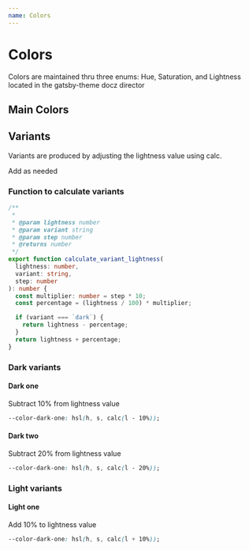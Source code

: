 ```yaml
---
name: Colors
---
```



# Colors

Colors are maintained thru three enums: Hue, Saturation, and Lightness located in the gatsby-theme docz director

## Main Colors

<SwatchCollection>
  <Swatch color="purple" />
  <Swatch color="black" />
  <Swatch color="accent" />
  <Swatch color="white" />
</SwatchCollection>

## Variants

Variants are produced by adjusting the lightness value using calc.

Add as needed

### Function to calculate variants

```typescript
/**
 *
 * @param lightness number
 * @param variant string
 * @param step number
 * @returns number
 */
export function calculate_variant_lightness(
  lightness: number,
  variant: string,
  step: number
): number {
  const multiplier: number = step * 10;
  const percentage = (lightness / 100) * multiplier;

  if (variant === `dark`) {
    return lightness - percentage;
  }
  return lightness + percentage;
}
```

### Dark variants

#### Dark one

Subtract 10% from lightness value

```css
--color-dark-one: hsl(h, s, calc(l - 10%));
```

<SwatchCollection>
  <Swatch color="purple-dark-one" />
</SwatchCollection>

#### Dark two

Subtract 20% from lightness value

```css
--color-dark-one: hsl(h, s, calc(l - 20%));
```

<SwatchCollection>
  <Swatch color="purple-dark-two" />
</SwatchCollection>

### Light variants

#### Light one

Add 10% to lightness value

```css
--color-dark-one: hsl(h, s, calc(l + 10%));
```

<SwatchCollection>
  <Swatch color="black-light-one" />
</SwatchCollection>
